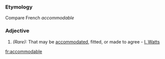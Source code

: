 ===Etymology===
Compare French ''accommodable''
===Adjective===
#''(Rare):'' That may be [[accommodated]], fitted, or made to agree - [[I. Watts]]

[[fr:accommodable]]